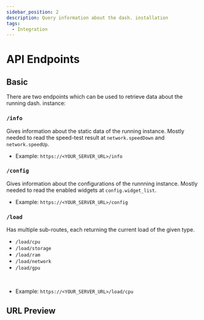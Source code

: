 ```yaml
---
sidebar_position: 2
description: Query information about the dash. installation
tags:
  - Integration
---
```


# API Endpoints

## Basic

There are two endpoints which can be used to retrieve data about the running dash. instance:

### `/info`

Gives information about the static data of the running instance.
Mostly needed to read the speed-test result at `network.speedDown` and `network.speedUp`.

- Example: `https://<YOUR_SERVER_URL>/info`

### `/config`

Gives information about the configurations of the runnning instance.
Mostly needed to read the enabled widgets at `config.widget_list`.

- Example: `https://<YOUR_SERVER_URL>/config`

### `/load`

Has multiple sub-routes, each returning the current load of the given type.

- `/load/cpu`
- `/load/storage`
- `/load/ram`
- `/load/network`
- `/load/gpu`

<br />

- Example: `https://<YOUR_SERVER_URL>/load/cpu`

## URL Preview


<ApiPreview />
